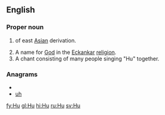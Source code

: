 {{also|Appendix:Variations of "hu"}}
==English==

===Proper noun===
{{en-proper noun}}

# {{surname|common|from=Chinese|dot=}} of east [[Asia]]n derivation.
# A name for [[God]] in the [[Eckankar]] [[religion]].
# A chant consisting of many people singing "Hu" together.

===Anagrams===
* {{alphagram|hu}}
* [[uh#English|uh]]


[[fy:Hu]]
[[gl:Hu]]
[[hi:Hu]]
[[ru:Hu]]
[[sv:Hu]]